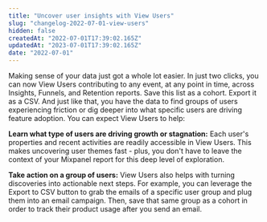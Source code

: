 ```yaml
---
title: "Uncover user insights with View Users"
slug: "changelog-2022-07-01-view-users"
hidden: false
createdAt: "2022-07-01T17:39:02.165Z"
updatedAt: "2023-07-01T17:39:02.165Z"
date: "2022-07-01"
---
```


Making sense of your data just got a whole lot easier. In just two clicks, you can now View Users contributing to any event, at any point in time, across Insights, Funnels, and Retention reports. Save this list as a cohort. Export it as a CSV. And just like that, you have the data to find groups of users experiencing friction or dig deeper into what specific users are driving feature adoption. You can expect View Users to help:

**Learn what type of users are driving growth or stagnation:** Each user's properties and recent activities are readily accessible in View Users. This makes uncovering user themes fast - plus, you don't have to leave the context of your Mixpanel report for this deep level of exploration. 

**Take action on a group of users:** View Users also helps with turning discoveries into actionable next steps. For example, you can leverage the Export to CSV button to grab the emails of a specific user group and plug them into an email campaign. Then, save that same group as a cohort in order to track their product usage after you send an email.
